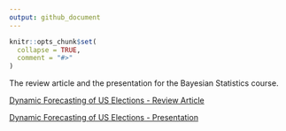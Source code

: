 ```yaml
---
output: github_document
---
```


<!-- README.md is generated from README.Rmd. Please edit that file -->
<!-- https://marcozanotti.github.io/election-forecasting-review/ -->

```r
knitr::opts_chunk$set(
  collapse = TRUE,
  comment = "#>"
)
```

The review article and the presentation for the Bayesian Statistics course.  

[Dynamic Forecasting of US Elections - Review Article](https://marcozanotti.github.io/election-forecasting-review/review/elecforec_rev.pdf)  

[Dynamic Forecasting of US Elections - Presentation](https://marcozanotti.github.io/election-forecasting-review/presentation/elecforec_pres.pdf)